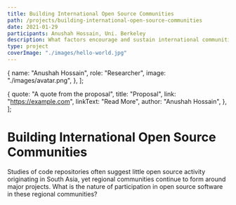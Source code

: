 ```yaml
---
title: Building International Open Source Communities
path: /projects/building-international-open-source-communities
date: 2021-01-29
participants: Anushah Hossain, Uni. Berkeley
description: What factors encourage and sustain international communities of contributors to open source projects?
type: project
coverImage: "./images/hello-world.jpg"
---
```


  {
    name: "Anushah Hossain",
    role: "Researcher",
    image: "./images/avatar.png",
  },
];

  {
    quote: "A quote from the proposal",
    title: "Proposal",
    link: "https://example.com",
    linkText: "Read More",
    author: "Anushah Hossain",
  },
];

# Building International Open Source Communities

Studies of code repositories often suggest little open source activity originating in South Asia, yet regional communities continue to form around major projects. What is the nature of participation in open source software in these regional communities?